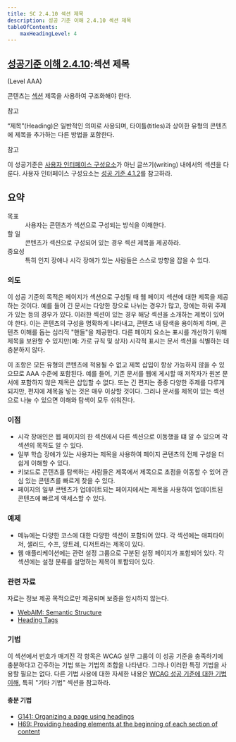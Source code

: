 ```yaml
---
title: SC 2.4.10 섹션 제목
description: 성공 기준 이해 2.4.10 섹션 제목
tableOfContents:
    maxHeadingLevel: 4
---
```



## [성공기준 이해 2.4.10](https://w3.org/TR/WCAG22#section-headings):섹션 제목 

(Level AAA)

<Card title="성공 기준(SC)"></Card>

콘텐츠는 [섹션](../../../glossary/section) 제목을 사용하여 구조화해야 한다.

참고

“제목”(Heading)은 일반적인 의미로 사용되며, 타이틀(titles)과 상이한 유형의 콘텐츠에 제목을 추가하는 다른 방법을 포함한다.

참고

이 성공기준은 [사용자 인터페이스 구성요소](../../../glossary/user-interface-component)가 아닌 글쓰기(writing) 내에서의 섹션을 다룬다. 사용자 인터페이스 구성요소는 [성공 기준 4.1.2](https://www.w3.org/TR/WCAG22/#name-role-value)를 참고하라.

## 요약

<dl>
<dt>목표</dt>
<dd>사용자는 콘텐츠가 섹션으로 구성되는 방식을 이해한다.</dd>
<dt>할 일</dt>
<dd>콘텐츠가 섹션으로 구성되어 있는 경우 섹션 제목을 제공하라.</dd>
<dt>중요성</dt>
<dd>특히 인지 장애나 시각 장애가 있는 사람들은 스스로 방향을 잡을 수 있다.</dd>
</dl>

### 의도

이 성공 기준의 목적은 페이지가 섹션으로 구성될 때 웹 페이지 섹션에 대한 제목을 제공하는 것이다. 예를 들어 긴 문서는 다양한 장으로 나뉘는 경우가 많고, 장에는 하위 주제가 있는 등의 경우가 있다. 이러한 섹션이 있는 경우 해당 섹션을 소개하는 제목이 있어야 한다. 이는 콘텐츠의 구성을 명확하게 나타내고, 콘텐츠 내 탐색을 용이하게 하며, 콘텐츠 이해를 돕는 심리적 "핸들"을 제공한다. 다른 페이지 요소는 표시를 개선하기 위해 제목을 보완할 수 있지만(예: 가로 규칙 및 상자) 시각적 표시는 문서 섹션을 식별하는 데 충분하지 않다.

이 조항은 모든 유형의 콘텐츠에 적용될 수 없고 제목 삽입이 항상 가능하지 않을 수 있으므로 AAA 수준에 포함된다. 예를 들어, 기존 문서를 웹에 게시할 때 저작자가 원본 문서에 포함하지 않은 제목은 삽입할 수 없다. 또는 긴 편지는 종종 다양한 주제를 다루게 되지만, 편지에 제목을 넣는 것은 매우 이상할 것이다. 그러나 문서를 제목이 있는 섹션으로 나눌 수 있으면 이해와 탐색이 모두 쉬워진다.

### 이점

*   시각 장애인은 웹 페이지의 한 섹션에서 다른 섹션으로 이동했을 떄 알 수 있으며 각 섹션의 목적도 알 수 있다.
*   일부 학습 장애가 있는 사용자는 제목을 사용하여 페이지 콘텐츠의 전체 구성을 더 쉽게 이해할 수 있다.
*   키보드로 콘텐츠를 탐색하는 사람들은 제목에서 제목으로 초점을 이동할 수 있어 관심 있는 콘텐츠를 빠르게 찾을 수 있다.
*   페이지의 일부 콘텐츠가 업데이트되는 페이지에서는 제목을 사용하여 업데이트된 콘텐츠에 빠르게 액세스할 수 있다.

### 예제

*   메뉴에는 다양한 코스에 대한 다양한 섹션이 포함되어 있다. 각 섹션에는 애피타이저, 샐러드, 수프, 앙트레, 디저트라는 제목이 있다.
*   웹 애플리케이션에는 관련 설정 그룹으로 구분된 설정 페이지가 포함되어 있다. 각 섹션에는 설정 분류를 설명하는 제목이 포함되어 있다.

### 관련 자료

자료는 정보 제공 목적으로만 제공되며 보증을 암시하지 않는다.

*   [WebAIM: Semantic Structure](http://webaim.org/techniques/semanticstructure/)
*   [Heading Tags](http://accessibility.psu.edu/headingshtml/)

### 기법

이 섹션에서 번호가 매겨진 각 항목은 WCAG 실무 그룹이 이 성공 기준을 충족하기에 충분하다고 간주하는 기법 또는 기법의 조합을 나타낸다. 그러나 이러한 특정 기법을 사용할 필요는 없다. 다른 기법 사용에 대한 자세한 내용은 [WCAG 성공 기준에 대한 기법 이해](understanding-techniques), 특히 "기타 기법" 섹션을 참고하라.

#### 충분 기법

*   [G141: Organizing a page using headings](https://www.w3.org/WAI/WCAG22/Techniques/general/G141)
*   [H69: Providing heading elements at the beginning of each section of content](https://www.w3.org/WAI/WCAG22/Techniques/html/H69)

